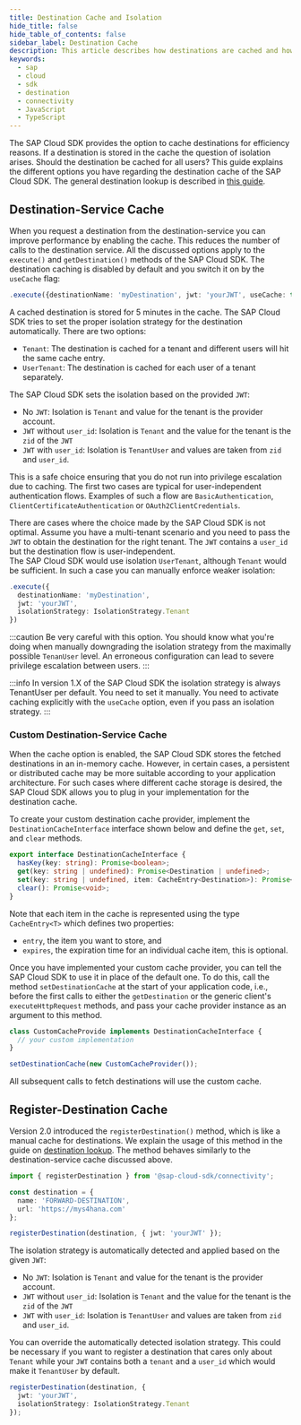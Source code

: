 ```yaml
---
title: Destination Cache and Isolation
hide_title: false
hide_table_of_contents: false
sidebar_label: Destination Cache
description: This article describes how destinations are cached and how the cache entries are isolated with respect to Tenant and User.
keywords:
  - sap
  - cloud
  - sdk
  - destination
  - connectivity
  - JavaScript
  - TypeScript
---
```


The SAP Cloud SDK provides the option to cache destinations for efficiency reasons.
If a destination is stored in the cache the question of isolation arises.
Should the destination be cached for all users?
This guide explains the different options you have regarding the destination cache of the SAP Cloud SDK.
The general destination lookup is described in [this guide](./destination.mdx).

## Destination-Service Cache

When you request a destination from the destination-service you can improve performance by enabling the cache.
This reduces the number of calls to the destination service.
All the discussed options apply to the `execute()` and `getDestination()` methods of the SAP Cloud SDK.
The destination caching is disabled by default and you switch it on by the `useCache` flag:

```ts
.execute({destinationName: 'myDestination', jwt: 'yourJWT', useCache: true})
```

A cached destination is stored for 5 minutes in the cache.
The SAP Cloud SDK tries to set the proper isolation strategy for the destination automatically.
There are two options:

- `Tenant`: The destination is cached for a tenant and different users will hit the same cache entry.
- `UserTenant`: The destination is cached for each user of a tenant separately.

The SAP Cloud SDK sets the isolation based on the provided `JWT`:

- No `JWT`: Isolation is `Tenant` and value for the tenant is the provider account.
- `JWT` without `user_id`: Isolation is `Tenant` and the value for the tenant is the `zid` of the `JWT`
- `JWT` with `user_id`: Isolation is `TenantUser` and values are taken from `zid` and `user_id`.

This is a safe choice ensuring that you do not run into privilege escalation due to caching.
The first two cases are typical for user-independent authentication flows.
Examples of such a flow are `BasicAuthentication`, `ClientCertificateAuthentication` or `OAuth2ClientCredentials`.

There are cases where the choice made by the SAP Cloud SDK is not optimal.
Assume you have a multi-tenant scenario and you need to pass the `JWT` to obtain the destination for the right tenant.
The `JWT` contains a `user_id` but the destination flow is user<span class="x x-first x-last">-</span>independent.  
The SAP Cloud SDK would use isolation `UserTenant`, although `Tenant` would be sufficient.
In such a case you can manually enforce weaker isolation:

```ts
.execute({
  destinationName: 'myDestination',
  jwt: 'yourJWT',
  isolationStrategy: IsolationStrategy.Tenant
})
```

:::caution
Be very careful with this option.
You should know what you're doing when manually downgrading the isolation strategy from the maximally possible `TenanUser` level.
An erroneous configuration can lead to severe privilege escalation between users.
:::

:::info
In version 1.X of the SAP Cloud SDK the isolation strategy is always TenantUser per default.
You need to set it manually.
You need to activate caching explicitly with the `useCache` option, even if you pass an isolation strategy.
:::

### Custom Destination-Service Cache

When the cache option is enabled, the SAP Cloud SDK stores the fetched destinations in an in-memory cache.
However, in certain cases, a persistent or distributed cache may be more suitable according to your application architecture.
For such cases where different cache storage is desired, the SAP Cloud SDK allows you to plug in your implementation for the destination cache.

To create your custom destination cache provider, implement the `DestinationCacheInterface` interface shown below and define the `get`, `set`, and `clear` methods.

```ts
export interface DestinationCacheInterface {
  hasKey(key: string): Promise<boolean>;
  get(key: string | undefined): Promise<Destination | undefined>;
  set(key: string | undefined, item: CacheEntry<Destination>): Promise<void>;
  clear(): Promise<void>;
}
```

Note that each item in the cache is represented using the type `CacheEntry<T>` which defines two properties:

- `entry`, the item you want to store, and
- `expires`, the expiration time for an individual cache item, this is optional.

Once you have implemented your custom cache provider, you can tell the SAP Cloud SDK to use it in place of the default one.
To do this, call the method `setDestinationCache` at the start of your application code, i.e., before the first calls to either the `getDestination` or the generic client's `executeHttpRequest` methods, and pass your cache provider instance as an argument to this method.

```ts
class CustomCacheProvide implements DestinationCacheInterface {
  // your custom implementation
}

setDestinationCache(new CustomCacheProvider());
```

All subsequent calls to fetch destinations will use the custom cache.

## Register-Destination Cache

Version 2.0 introduced the `registerDestination()` method, which is like a manual cache for destinations.
We explain the usage of this method in the guide on [destination lookup](./destination.mdx).
The method behaves similarly to the destination-service cache discussed above.

```ts
import { registerDestination } from '@sap-cloud-sdk/connectivity';

const destination = {
  name: 'FORWARD-DESTINATION',
  url: 'https://mys4hana.com'
};

registerDestination(destination, { jwt: 'yourJWT' });
```

The isolation strategy is automatically detected and applied based on the given `JWT`:

- No `JWT`: Isolation is `Tenant` and value for the tenant is the provider account.
- `JWT` without `user_id`: Isolation is `Tenant` and the value for the tenant is the `zid` of the `JWT`
- `JWT` with `user_id`: Isolation is `TenantUser` and values are taken from `zid` and `user_id`.

You can override the automatically detected isolation strategy.
This could be necessary if you want to register a destination that cares only about `Tenant` while your `JWT` contains both a `tenant` and a `user_id` which would make it `TenantUser` by default.

```ts
registerDestination(destination, {
  jwt: 'yourJWT',
  isolationStrategy: IsolationStrategy.Tenant
});
```
